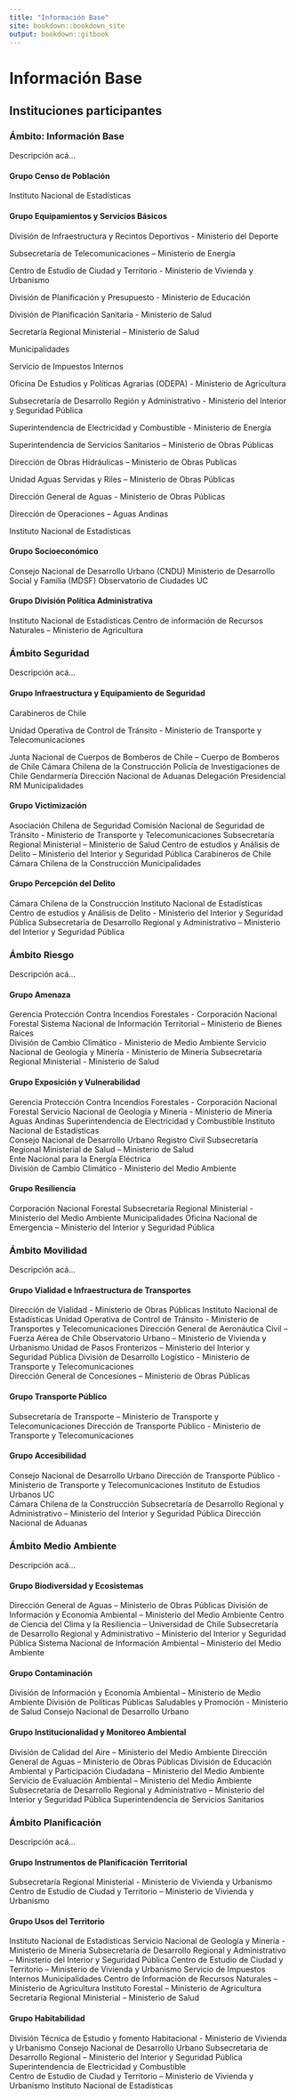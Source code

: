 ```yaml
--- 
title: "Información Base"
site: bookdown::bookdown_site
output: bookdown::gitbook
---
```

# Información Base 

## Instituciones participantes {-}

### Ámbito: Información Base {-}
Descripción acá...



#### Grupo Censo de Población {-}
Instituto Nacional de Estadísticas

#### Grupo Equipamientos y Servicios Básicos {-}
División de Infraestructura y Recintos Deportivos - Ministerio del Deporte 

Subsecretaría de Telecomunicaciones – Ministerio de Energía  

Centro de Estudio de Ciudad y Territorio - Ministerio de Vivienda y Urbanismo  

División de Planificación y Presupuesto - Ministerio de Educación 

División de Planificación Sanitaria - Ministerio de Salud 

Secretaría Regional Ministerial – Ministerio de Salud 

Municipalidades 

Servicio de Impuestos Internos 

Oficina De Estudios y Políticas Agrarias (ODEPA) - Ministerio de Agricultura 

Subsecretaría de Desarrollo Región y Administrativo - Ministerio del Interior y Seguridad Pública 

Superintendencia de Electricidad y Combustible - Ministerio de Energía 

Superintendencia de Servicios Sanitarios – Ministerio de Obras Públicas 

Dirección de Obras Hidráulicas – Ministerio de Obras Publicas 

Unidad Aguas Servidas y Riles – Ministerio de Obras Públicas  

Dirección General de Aguas - Ministerio de Obras Públicas 

Dirección de Operaciones – Aguas Andinas  

Instituto Nacional de Estadísticas 


#### Grupo Socioeconómico {-}
Consejo Nacional de Desarrollo Urbano (CNDU) 
Ministerio de Desarrollo Social y Familia (MDSF) 
Observatorio de Ciudades UC 

#### Grupo División Política Administrativa {-}
Instituto Nacional de Estadísticas 
Centro de información de Recursos Naturales – Ministerio de Agricultura  


### Ámbito Seguridad {-}
Descripción acá...

#### Grupo Infraestructura y Equipamiento de Seguridad {-}
Carabineros de Chile

Unidad Operativa de Control de Tránsito - Ministerio de Transporte y Telecomunicaciones 

Junta Nacional de Cuerpos de Bomberos de Chile – Cuerpo de Bomberos de Chile 
Cámara Chilena de la Construcción 
Policía de Investigaciones de Chile 
Gendarmería 
Dirección Nacional de Aduanas 
Delegación Presidencial RM 
Municipalidades 

#### Grupo Victimización {-}
Asociación Chilena de Seguridad 
Comisión Nacional de Seguridad de Tránsito - Ministerio de Transporte y Telecomunicaciones 
Subsecretaría Regional Ministerial – Ministerio de Salud 
Centro de estudios y Análisis de Delito – Ministerio del Interior y Seguridad Pública 
Carabineros de Chile 
Cámara Chilena de la Construcción 
Municipalidades 

#### Grupo Percepción del Delito {-}
Cámara Chilena de la Construcción 
Instituto Nacional de Estadísticas 
Centro de estudios y Análisis de Delito - Ministerio del Interior y Seguridad Pública 
Subsecretaría de Desarrollo Regional y Administrativo – Ministerio del Interior y Seguridad Pública


### Ámbito Riesgo {-}
Descripción acá...

#### Grupo Amenaza {-}
Gerencia Protección Contra Incendios Forestales - Corporación Nacional Forestal 
Sistema Nacional de Información Territorial – Ministerio de Bienes Raíces  
División de Cambio Climático - Ministerio de Medio Ambiente 
Servicio Nacional de Geología y Minería - Ministerio de Minería 
Subsecretaría Regional Ministerial  - Ministerio de Salud 

#### Grupo Exposición y Vulnerabilidad {-}
Gerencia Protección Contra Incendios Forestales - Corporación Nacional Forestal 
Servicio Nacional de Geología y Minería - Ministerio de Minería  
Aguas Andinas 
Superintendencia de Electricidad y Combustible 
Instituto Nacional de Estadísticas  
Consejo Nacional de Desarrollo Urbano 
Registro Civil 
Subsecretaría Regional Ministerial de Salud – Ministerio de Salud  
Ente Nacional para la Energía Eléctrica  
División de Cambio Climático - Ministerio del Medio Ambiente  

#### Grupo Resiliencia {-}
Corporación Nacional Forestal 
Subsecretaría Regional Ministerial - Ministerio del Medio Ambiente 
Municipalidades 
Oficina Nacional de Emergencia – Ministerio del Interior y Seguridad Pública 


### Ámbito Movilidad {-}
Descripción acá...


#### Grupo Vialidad e Infraestructura de Transportes {-}
Dirección de Vialidad - Ministerio de Obras Públicas 
Instituto Nacional de Estadísticas 
Unidad Operativa de Control de Tránsito - Ministerio de Transportes y Telecomunicaciones 
Dirección General de Aeronáutica Civil – Fuerza Aérea de Chile 
Observatorio Urbano – Ministerio de Vivienda y Urbanismo 
Unidad de Pasos Fronterizos – Ministerio del Interior y Seguridad Pública 
División de Desarrollo Logístico - Ministerio de Transporte y Telecomunicaciones  
Dirección General de Concesiones – Ministerio de Obras Públicas 

#### Grupo Transporte Público {-}
Subsecretaría de Transporte – Ministerio de Transporte y Telecomunicaciones 
Dirección de Transporte Público - Ministerio de Transporte y Telecomunicaciones 

#### Grupo Accesibilidad {-}
Consejo Nacional de Desarrollo Urbano 
Dirección de Transporte Público - Ministerio de Transporte y Telecomunicaciones 
Instituto de Estudios Urbanos UC  
Cámara Chilena de la Construcción 
Subsecretaría de Desarrollo Regional y Administrativo – Ministerio del Interior y Seguridad Pública 
Dirección Nacional de Aduanas  


### Ámbito Medio Ambiente {-}
Descripción acá...


#### Grupo Biodiversidad y Ecosistemas {-}
Dirección General de Aguas – Ministerio de Obras Públicas 
División de Información y Economía Ambiental – Ministerio del Medio Ambiente 
Centro de Ciencia del Clima y la Resiliencia – Universidad de Chile 
Subsecretaría de Desarrollo Regional y Administrativo – Ministerio del Interior y Seguridad Pública 
Sistema Nacional de Información Ambiental – Ministerio del Medio Ambiente 

#### Grupo Contaminación {-}
División de Información y Economía Ambiental – Ministerio de Medio Ambiente 
División de Políticas Públicas Saludables y Promoción - Ministerio de Salud 
Consejo Nacional de Desarrollo Urbano 

#### Grupo Institucionalidad y Monitoreo Ambiental {-}
División de Calidad del Aire – Ministerio del Medio Ambiente 
Dirección General de Aguas – Ministerio de Obras Públicas 
División de Educación Ambiental y Participación Ciudadana – Ministerio del Medio Ambiente 
Servicio de Evaluación Ambiental – Ministerio del Medio Ambiente 
Subsecretaría de Desarrollo Regional y Administrativo – Ministerio del Interior y Seguridad Pública 
Superintendencia de Servicios Sanitarios  


### Ámbito Planificación {-}
Descripción acá...

#### Grupo Instrumentos de Planificación Territorial {-}
Subsecretaría Regional Ministerial - Ministerio de Vivienda y Urbanismo 
Centro de Estudio de Ciudad y Territorio – Ministerio de Vivienda y Urbanismo 

#### Grupo Usos del Territorio {-}
Instituto Nacional de Estadísticas 
Servicio Nacional de Geología y Minería - Ministerio de Minería 
Subsecretaría de Desarrollo Regional y Administrativo – Ministerio del Interior y Seguridad Pública 
Centro de Estudio de Ciudad y Territorio – Ministerio de Vivienda y Urbanismo 
Servicio de Impuestos Internos 
Municipalidades 
Centro de Información de Recursos Naturales – Ministerio de Agricultura 
Instituto Forestal – Ministerio de Agricultura 
Secretaría Regional Ministerial – Ministerio de Salud 

#### Grupo Habitabilidad {-}
División Técnica de Estudio y fomento Habitacional - Ministerio de Vivienda y Urbanismo 
Consejo Nacional de Desarrollo Urbano 
Subsecretaria de Desarrollo Regional – Ministerio del Interior y Seguridad Pública 
Superintendencia de Electricidad y Combustible  
Centro de Estudio de Ciudad y Territorio – Ministerio de Vivienda y Urbanismo 
Instituto Nacional de Estadísticas 